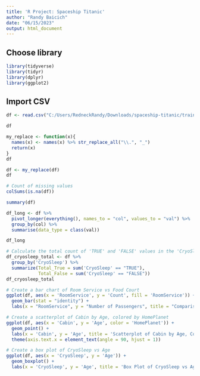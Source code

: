 ---
title: 'R Project: Spaceship Titanic'
author: "Randy Baicich"
date: "06/15/2023"
output: html_document
---

## Choose library

```{r}
library(tidyverse)
library(tidyr)
library(dplyr)
library(ggplot2)
```

## Import CSV

```{r}
df <- read.csv("C:/Users/RedneckRandy/Downloads/spaceship-titanic/train.csv", sep = ';')

df
```

```{r}
my_replace <- function(x){
  names(x) <- names(x) %>% str_replace_all("\\.", "_")
  return(x)
}
df
```

```{r}
df <- my_replace(df)
df
```

```{r}
# Count of missing values
colSums(is.na(df))
```
```{r}
summary(df)
```
```{r}
df_long <- df %>%
  pivot_longer(everything(), names_to = "col", values_to = "val") %>%
  group_by(col) %>%
  summarise(data_type = class(val))

df_long
```
```{r}
# Calculate the total count of 'TRUE' and 'FALSE' values in the 'CryoSleep' column
df_cryosleep_total <- df %>%
  group_by('CryoSleep') %>%
  summarize(Total_True = sum('CryoSleep' == "TRUE"),
            Total_False = sum('CryoSleep' == "FALSE"))
df_cryosleep_total
```

```{r}
# Create a bar chart of Room Service vs Food Court
ggplot(df, aes(x = 'RoomService', y = 'Count', fill = 'RoomService')) +
  geom_bar(stat = "identity") +
  labs(x = "RoomService", y = "Number of Passengers", title = "Comparison of Room Service vs Food Court")
```

```{r}
# Create a scatterplot of Cabin by Age, colored by HomePlanet
ggplot(df, aes(x = 'Cabin', y = 'Age', color = 'HomePlanet')) +
  geom_point() +
  labs(x = 'Cabin', y = 'Age', title = 'Scatterplot of Cabin by Age, Colored by HomePlanet') +
  theme(axis.text.x = element_text(angle = 90, hjust = 1))
```
```{r}
# Create a box plot of CryoSleep vs Age
ggplot(df, aes(x = 'CryoSleep', y = 'Age')) +
  geom_boxplot() +
  labs(x = 'CryoSleep', y = 'Age', title = 'Box Plot of CryoSleep vs Age')
```


